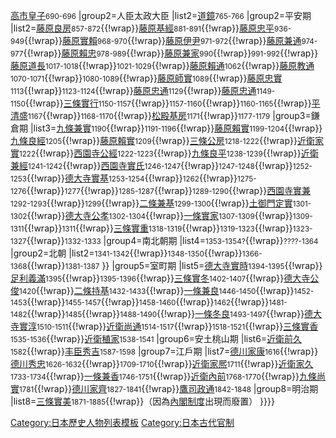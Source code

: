 {{Navbox
|name=歷代太政大臣
|title=[[太政大臣]]
|groupstyle=text-align:center
|group1=皇親太政大臣
|list1=[[弘文天皇|大友皇子]]<small>671-672</small>{{!wrap}}[[高市皇子]]<small>690-696</small>
|group2=人臣太政大臣
|list2={{Navbox|child
|groupstyle=text-align:center
|group1=奈良期
|list1=[[藤原仲麻吕|藤原惠美押勝]]<small>760-764</small>{{!wrap}}[[道镜|道鏡]]<small>765-766</small>
|group2=平安期
|list2=[[藤原良房]]<small>857-872</small>{{!wrap}}[[藤原基經]]<small>881-891</small>{{!wrap}}[[藤原忠平]]<small>936-949</small>{{!wrap}}[[藤原實賴]]<small>968-970</small>{{!wrap}}[[藤原伊尹]]<small>971-972</small>{{!wrap}}[[藤原兼通]]<small>974-977</small>{{!wrap}}[[藤原賴忠]]<small>978-989</small>{{!wrap}}[[藤原兼家]]<small>990</small>{{!wrap}}{{tsl|ja|藤原為光||藤原為光}}<small>991-992</small>{{!wrap}}[[藤原道長]]<small>1017-1018</small>{{!wrap}}{{tsl|ja|藤原公季||藤原公季}}<small>1021-1029</small>{{!wrap}}[[藤原賴通]]<small>1062</small>{{!wrap}}[[藤原教通]]<small>1070-1071</small>{{!wrap}}{{tsl|ja|藤原信長||藤原信長}}<small>1080-1089</small>{{!wrap}}[[藤原師實]]<small>1089</small>{{!wrap}}[[藤原忠實]]<small>1113</small>{{!wrap}}{{tsl|ja|源雅實||源雅實}}<small>1123-1124</small>{{!wrap}}[[藤原忠通]]<small>1129</small>{{!wrap}}[[藤原忠通]]<small>1149-1150</small>{{!wrap}}[[三條實行]]<small>1150-1157</small>{{!wrap}}{{tsl|ja|藤原宗輔||藤原宗輔}}<small>1157-1160</small>{{!wrap}}{{tsl|ja|藤原伊通||藤原伊通}}<small>1160-1165</small>{{!wrap}}[[平清盛]]<small>1167</small>{{!wrap}}{{tsl|ja|藤原忠雅||藤原忠雅}}<small>1168-1170</small>{{!wrap}}[[藤原基房|松殿基房]]<small>1171</small>{{!wrap}}{{tsl|ja|藤原師長||藤原師長}}<small>1177-1179</small>
|group3=鎌倉期
|list3=[[九条兼实|九條兼實]]<small>1190</small>{{!wrap}}{{tsl|ja|藤原兼房 (太政大臣)||藤原兼房}}<small>1191-1196</small>{{!wrap}}[[藤原賴實]]<small>1199-1204</small>{{!wrap}}[[九條良經]]<small>1205</small>{{!wrap}}[[藤原賴實]]<small>1209</small>{{!wrap}}[[三條公房]]<small>1218-1222</small>{{!wrap}}[[近衛家實]]<small>1222</small>{{!wrap}}[[西園寺公經]]<small>1222-1223</small>{{!wrap}}[[九條良平]]<small>1238-1239</small>{{!wrap}}[[近衛兼經]]<small>1241-1242</small>{{!wrap}}[[西園寺實氏]]<small>1246-1247</small>{{!wrap}}{{tsl|ja|久我通光||久我通光}}<small>1247-1248</small>{{!wrap}}{{tsl|ja|鷹司兼平||鷹司兼平}}<small>1252-1253</small>{{!wrap}}[[德大寺實基]]<small>1253-1254</small>{{!wrap}}{{tsl|ja|西園寺公相||西園寺公相}}<small>1262</small>{{!wrap}}{{tsl|ja|花山院通雅||花山院通雅}}<small>1275-1276</small>{{!wrap}}{{tsl|ja|鷹司兼平||鷹司兼平}}<small>1277</small>{{!wrap}}{{tsl|ja|鷹司基忠||鷹司基忠}}<small>1285-1287</small>{{!wrap}}{{tsl|ja|堀川基具||堀川基具}}<small>1289-1290</small>{{!wrap}}[[西園寺實兼]]<small>1292-1293</small>{{!wrap}}{{tsl|ja|洞院公守||洞院公守}}<small>1299</small>{{!wrap}}[[二條兼基]]<small>1299-1300</small>{{!wrap}}[[土御門定實]]<small>1301-1302</small>{{!wrap}}[[德大寺公孝]]<small>1302-1304</small>{{!wrap}}[[一條實家]]<small>1307-1309</small>{{!wrap}}{{tsl|ja|大炊御門信嗣||大炊御門信嗣}}<small>1309-1311</small>{{!wrap}}{{tsl|ja|鷹司冬平||鷹司冬平}}<small>1311</small>{{!wrap}}[[三條實重]]<small>1318-1319</small>{{!wrap}}{{tsl|ja|久我通雄||久我通雄}}<small>1319-1323</small>{{!wrap}}{{tsl|ja|鷹司冬平||鷹司冬平}}<small>1323-1327</small>{{!wrap}}{{tsl|ja|今出川兼季||今出川兼季}}<small>1332-1333</small>
|group4=南北朝期
|list4={{Navbox|child
|group1=南朝
|list1={{tsl|ja|久我長通||久我長通}}<small>1352-1352?</small>{{!wrap}}{{tsl|ja|洞院公賢||洞院公賢}}<small>1353-1354?</small>{{!wrap}}{{tsl|ja|西園寺公重||西園寺公重}}<small>????-1364</small>
|group2=北朝
|list2={{tsl|ja|久我長通||久我長通}}<small>1341-1342</small>{{!wrap}}{{tsl|ja|洞院公賢||洞院公賢}}<small>1348-1350</small>{{!wrap}}{{tsl|ja|久我通相||久我通相}}<small>1366-1368</small>{{!wrap}}{{tsl|ja|二條良基||二條良基}}<small>1381-1387</small>
}}
|group5=室町期
|list5=[[德大寺實時]]<small>1394-1395</small>{{!wrap}}[[足利義滿]]<small>1395</small>{{!wrap}}{{tsl|ja|久我具通||久我具通}}<small>1395-1396</small>{{!wrap}}[[三條實冬]]<small>1402-1407</small>{{!wrap}}[[德大寺公俊]]<small>1420</small>{{!wrap}}[[二條持基]]<small>1432-1433</small>{{!wrap}}[[一條兼良]]<small>1446-1450</small>{{!wrap}}{{tsl|ja|久我清通||久我清通}}<small>1452-1453</small>{{!wrap}}{{tsl|ja|西園寺公名||西園寺公名}}<small>1455-1457</small>{{!wrap}}{{tsl|ja|二條持通||二條持通}}<small>1458-1460</small>{{!wrap}}{{tsl|ja|近衛房嗣||近衛房嗣}}<small>1462</small>{{!wrap}}{{tsl|ja|久我通博||久我通博}}<small>1481-1482</small>{{!wrap}}{{tsl|ja|鷹司政平||鷹司政平}}<small>1485</small>{{!wrap}}{{tsl|ja|近衛政家||近衛政家}}<small>1488-1490</small>{{!wrap}}[[一條冬良]]<small>1493-1497</small>{{!wrap}}[[德大寺實淳]]<small>1510-1511</small>{{!wrap}}[[近衛尚通]]<small>1514-1517</small>{{!wrap}}{{tsl|ja|花山院政長||花山院政長}}<small>1518-1521</small>{{!wrap}}[[三條實香]]<small>1535-1536</small>{{!wrap}}[[近衛稙家]]<small>1538-1541</small>
|group6=安土桃山期
|list6=[[近衛前久]]<small>1582</small>{{!wrap}}[[丰臣秀吉]]<small>1587-1598</small>
|group7=江戶期
|list7=[[德川家康]]<small>1616</small>{{!wrap}}[[德川秀忠]]<small>1626-1632</small>{{!wrap}}{{tsl|ja|近衛基熈||近衛基熈}}<small>1709-1710</small>{{!wrap}}[[近衛家熙|近衛家熈]]<small>1711</small>{{!wrap}}[[近衛家久]]<small>1733-1734</small>{{!wrap}}[[一條兼香]]<small>1746-1751</small>{{!wrap}}[[近衛內前]]<small>1768-1770</small>{{!wrap}}[[九條尚實]]<small>1781</small>{{!wrap}}[[德川家齊]]<small>1827-1841</small>{{!wrap}}[[鷹司政通]]<small>1842-1848</small>
|group8=明治期
|list8=[[三条实美|三條實美]]<small>1871-1885</small>{{!wrap}}（因為[[內閣 (日本)|內閣制度]]出現而廢置）
}}}}<noinclude>
[[Category:日本歷史人物列表模板]]
[[Category:日本古代官制]]
</noinclude>
